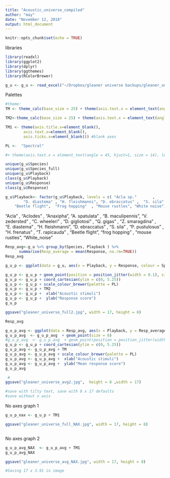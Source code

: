 ```yaml
---
title: "Acoustic_universe_compiled"
author: "may"
date: "November 12, 2018"
output: html_document
---
```


```r
knitr::opts_chunk$set(echo = TRUE)
```

libraries
```r
library(readxl)
library(ggplot2)
library(dplyr)
library(ggthemes)
library(RColorBrewer)
```

```r
g_u <- g_u <- read_excel("~/Dropbox/gleaner universe backups/gleaner_universe_compiled_r_1.xlsx")
```

Palettes
```r
#theme: 
TM <- theme_calc(base_size = 25) + theme(axis.text.x = element_text(angle = 45, hjust=1)) #tilted x-axis labels and title

TM2<-theme_calc(base_size = 25) + theme(axis.text.x = element_text(angle = 45, hjust=1), axis.title.x=element_blank()) #tilted x-axis labels, no x title

TM1 <- theme(axis.title.x=element_blank(),
        axis.text.x=element_blank(),
        axis.ticks.x=element_blank()) #blank axes

PL <-  "Spectral"

#+ theme(axis.text.x = element_text(angle = 45, hjust=1, size = 14), legend.position = "none") #format x-axis, and remove side legend #hjust 1 aligns labels
```


```r
unique(g_u$Species)
unique(g_u$Species_full)
unique(g_u$Playback)
class(g_u$Playback)
unique(g_u$Response)
class(g_u$Response)

g_u$Playback<- factor(g_u$Playback, levels = c( "Acla sp."       ,     "Aclodes sp."   ,  "Anaxipha sp.", "A. spatulata" , "T. subfalcata", "V. zederstedi"  ,  "C. wheeleri" ,  "D. gigliotosi"  , "Q. gigas" ,  "Z. smaragdina"   ,  
        "D. diastema" , "H. fleishmanni", "D. ebraccatus" ,  "S. sila"     ,      "P. pustulosus" ,  "H. frenatus" , "T. rapicauda"  , 
    "Beetle flight",  "Frog hopping"  , "Mouse rustles", "White noise"), ordered = TRUE )
```

 "Acla"       ,     "Aclodes"   ,  "Anaxipha", "A. spatulata" , "B. maculipennis", "V. zedersted"  ,  "C. wheeleri" ,  "D. gigliotosi"  , "Q. gigas" ,  "Z. smaragdina"   ,  
        "E. diastema" , "H. fleishmanni", "D. ebraccatus" ,  "S. sila"     ,      "P. pustulosus" ,  "H. frenatus" , "T. rapicauda"  , 
    "Beetle flight",  "frog hopping"  , "mouse rustles", "White_noise"
       
           
 
```r
Resp_avg<-g_u %>% group_by(Species, Playback ) %>%
      summarise(Resp_average = mean(Response, na.rm=TRUE))
Resp_avg
```

```r
g_u_p <- ggplot(data = g_u, aes(x = Playback, y = Response, colour = Species))

g_u_p <- g_u_p + geom_point(position = position_jitter(width = 0.1), size = 5)
g_u_p <- g_u_p + coord_cartesian(ylim = c(0, 5.25))
g_u_p <- g_u_p + scale_colour_brewer(palette = PL)
g_u_p <- g_u_p + TM2
g_u_p <- g_u_p +  xlab("Acoustic stimuli")
g_u_p <- g_u_p +  ylab("Response score")
g_u_p

ggsave("gleaner_universe_full2.jpg", width = 17, height = 8)

```


```r
Resp_avg

g_u_p_avg <- ggplot(data = Resp_avg, aes(x = Playback, y = Resp_average, colour = Species))
g_u_p_avg  <- g_u_p_avg  + geom_point(size = 8)
#g_u_p_avg  <- g_u_p_avg  + geom_point(position = position_jitter(width = 0.1))
g_u_p <- g_u_p + coord_cartesian(ylim = c(0, 5.25))
g_u_p_avg <- g_u_p_avg + TM
g_u_p_avg <- g_u_p_avg + scale_colour_brewer(palette = PL)
g_u_p_avg <- g_u_p_avg +  xlab("Acoustic stimuli")
g_u_p_avg <- g_u_p_avg +  ylab("Mean response score")
g_u_p_avg 

 #
ggsave("gleaner_universe_avg2.jpg",  height = 8 ,width = 17) 

#save with tilty text, save with 8 x 17 defaults
#save without x axis
```
No axes graph 1
```r

g_u_p_nax <- g_u_p + TM1

ggsave("gleaner_universe_full_NAX.jpg", width = 17, height = 8)



```

No axes graph 2
```r

g_u_p_avg_NAX  <- g_u_p_avg + TM1
g_u_p_avg_NAX

ggsave("gleaner_universe_avg_NAX.jpg", width = 17, height = 8)

#Saving 17 x 3.91 in image
```

